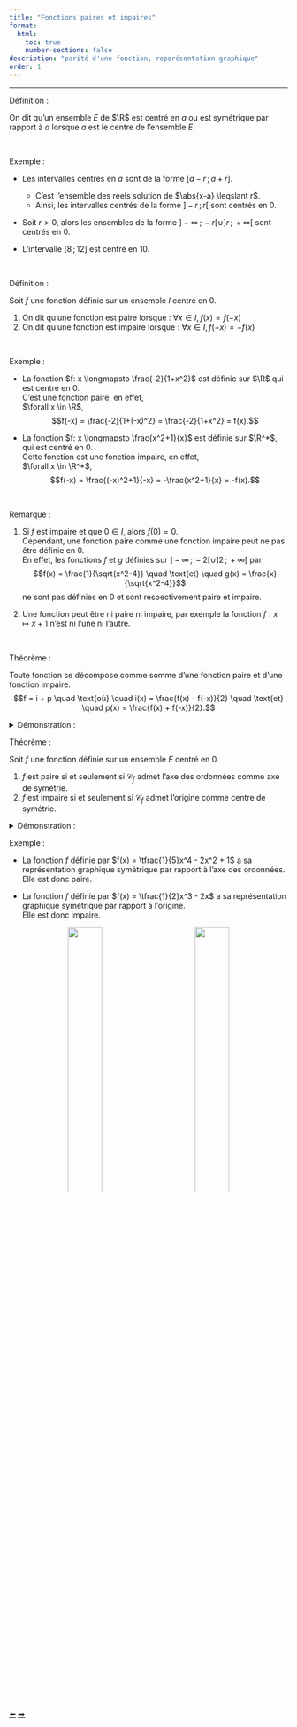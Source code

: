 ```yaml
---
title: "Fonctions paires et impaires"
format:
  html:
    toc: true
    number-sections: false
description: "parité d'une fonction, reporésentation graphique"
order: 1
---
```


----


\subsection{Définition}

::: {.bloc .def}
<span class="bloc-titre">Définition : </span>

On dit qu'un ensemble $E$ de $\R$ est centré en $a$ ou est symétrique par rapport à $a$ lorsque $a$ est le centre de l'ensemble $E$.
:::

<br>

::: {.bloc .ex}
<span class="bloc-titre">Exemple : </span>

- Les intervalles centrés en $a$ sont de la forme $[a-r \,;\, a+r]$.

  - C'est l'ensemble des réels solution de $\abs{x-a} \leqslant r$.
  - Ainsi, les intervalles centrés de la forme $]-r \,;\, r[$ sont centrés en $0$.

- Soit $r>0$, alors les ensembles de la forme $]-\infty \,;\, -r[ \cup ]r \,;\, +\infty[$ sont centrés en $0$.

- L'intervalle $[8 \,;\, 12]$ est centré en $10$.
:::

<br>

::: {.bloc .def}
<span class="bloc-titre">Définition : </span>

Soit $f$ une fonction définie sur un ensemble $I$ centré en $0$.

1. On dit qu'une fonction est paire lorsque : $\forall x \in I, \, f(x) = f(-x)$
2. On dit qu'une fonction est impaire lorsque : $\forall x \in I, \, f(-x) = -f(x)$
:::

<br>

::: {.bloc .ex}
<span class="bloc-titre">Exemple : </span>

- La fonction $f: x \longmapsto \frac{-2}{1+x^2}$ est définie sur $\R$ qui est centré en $0$.  
  C'est une fonction paire, en effet,  
  $\forall x \in \R$, 
  $$f(-x) = \frac{-2}{1+(-x)^2} = \frac{-2}{1+x^2} = f(x).$$

- La fonction $f: x \longmapsto \frac{x^2+1}{x}$ est définie sur $\R^*$, qui est centré en $0$.  
  Cette fonction est une fonction impaire, en effet,  
  $\forall x \in \R^*$, 
  $$f(-x) = \frac{(-x)^2+1}{-x} = -\frac{x^2+1}{x} = -f(x).$$
:::

<br>

::: {.bloc .rem}
<span class="bloc-titre">Remarque : </span>

1. Si $f$ est impaire et que $0 \in I$, alors $f(0) = 0$.  
   Cependant, une fonction paire comme une fonction impaire peut ne pas être définie en $0$.  
   En effet, les fonctions $f$ et $g$ définies sur $]-\infty \,;\, -2[ \cup ]2 \,;\, +\infty[$ par  
   $$f(x) = \frac{1}{\sqrt{x^2-4}} \quad \text{et} \quad g(x) = \frac{x}{\sqrt{x^2-4}}$$
   ne sont pas définies en $0$ et sont respectivement paire et impaire.

2. Une fonction peut être ni paire ni impaire, par exemple la fonction $f: x \longmapsto x+1$ n'est ni l'une ni l'autre.
:::

<br>

::: {.bloc .thm}
<span class="bloc-titre">Théorème : </span>

Toute fonction se décompose comme somme d'une fonction paire et d'une fonction impaire.
$$f = i + p \quad \text{où} \quad i(x) = \frac{f(x) - f(-x)}{2} \quad \text{et} \quad p(x) = \frac{f(x) + f(-x)}{2}.$$
:::

<details class="bloc demo"><summary>Démonstration : </summary>
voir chapitre Les Raisonnements
</details>


\subsection{Parité et représentation graphique}

::: {.bloc .thm}
<span class="bloc-titre">Théorème : </span>

Soit $f$ une fonction définie sur un ensemble $E$ centré en $0$.

1. $f$ est paire si et seulement si $\mathscr{C}_f$ admet l'axe des ordonnées comme axe de symétrie.  
2. $f$ est impaire si et seulement si $\mathscr{C}_f$ admet l'origine comme centre de symétrie.
:::

<details class="bloc demo"><summary>Démonstration : </summary>

Soit $f$ une fonction définie sur un ensemble $E$ centré en $0$. On note $\mathscr{C}_f$ sa représentation graphique.

1. $f$ est paire si et seulement si pour tout $x \in E$, $f(x) = f(-x)$ si et seulement si pour tout $x \in E$, les points $M(x; f(x))$ et $M'(-x; f(-x))$ sont symétriques par rapport à l'axe des ordonnées, ce qui équivaut à dire que $\mathscr{C}_f$ admet l'axe des ordonnées comme axe de symétrie.  

2. $f$ est impaire si et seulement si pour tout $x \in E$, $f(x) = -f(-x)$ si et seulement si pour tout $x \in E$, les points $M(x; f(x))$ et $M'(-x; f(-x))$ sont symétriques par rapport à l'origine du repère, ce qui équivaut à dire que $\mathscr{C}_f$ admet l'origine du repère comme centre de symétrie.
</details>


::: {.bloc .ex}
<span class="bloc-titre">Exemple : </span>

- La fonction $f$ définie par $f(x) = \tfrac{1}{5}x^4 - 2x^2 + 1$ a sa représentation graphique symétrique par rapport à l'axe des ordonnées.  
  Elle est donc paire.  

- La fonction $f$ définie par $f(x) = \tfrac{1}{2}x^3 - 2x$ a sa représentation graphique symétrique par rapport à l'origine.  
  Elle est donc impaire.  


<div style="text-align: center;">
  <img src="../../image/maths_term/Chap2_GeneralitesFonctions_courbe_paire.png" style="width: 35%; margin-right:10%">
  <img src="../../image/maths_term/Chap2_GeneralitesFonctions_courbe_impaire.png" style="width: 35%;">
</div>

:::

<br>


<div class="nav-pages">
  <a class="prev" href="historique.html">⬅️</a>
  <a class="next" href="composee.html">➡️</a>
</div>





